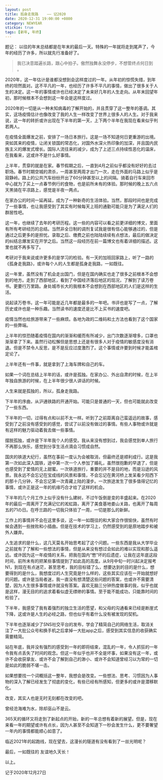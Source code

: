 ```yaml
---
layout: post
title: 孤身走我路    —— 记2020
date: 2020-12-31 19:00:00 +0800
category: NEWYEAR
stickie: true
tags: [新年, 年终]
---
```


题记：
以往的年末总结都是在年末的最后一天。特殊的一年就将走到尾声了，今年的经历了许多，所以就先行准备好了。

> 我已决意踏遍长路，跟心中拍子。傲然独舞永没停步，不想管终点何日到 。  

2020年，这一年估计是谁都没想到会这样度过的一年。从年初的惊慌失措，到年终的坦然面对。这不平凡的一年，也经历了许多不平凡的事情，做出了很多关于人生的决定。这一年的事情或许也已经决定了未来好几年的人生走向。从年末回望年初，那时候根本不会想到这一年会是这样度过。


2020年的一切是从一种未知病毒的了解开始的，并且贯穿了这一整年的基调。其实，这场疫情估计也像改变了我的人生一样改变了世界上很多人的人生。对于我来说，这一年的转折或许出现在下半年的第一天，上下两个半年在我现在看来似乎判若两人。

在疫情全面爆发之前，安排了一场日本旅行。这是一场不知道何日更重游的出境。突如其来的疫情，让闭关锁国的常态化，对国外水深火热印象的加深，并且国内民族主义的爆发式增长。国际人流往来的减少，成为了上述三点持续性恶化的温床，在我看来，这或许不是什么好事情。

上半年，贯穿的就是在家。春节假期之后，一直到4月之前似乎都没有好好的去过职场。春节时期空城的肃杀，一周甚至两周才出门一次，走在外面的马路上似乎是寂静岭。路上的公共汽车纷纷开出了60分钟甚至以上的间隔。骑着自行车来回市中心就为了买上一点春节例行的食物，也是前所未有的体验。那时候的晚上五六点天黑骑在平凉路上，感觉是半夜一两点。

在家办公的时间一延再延，成为了一种新奇的生活体验。当然，那段时间也是完成了一些事情，也让我感受到了其实有时候每天上班的通勤可能只是为了满足人们的群居性吧。

这一年，也继续了去年的考研历程。这一些的内容可以看之前更详细的博文，里面有所有考研经历的总结。当然非全日制的调剂复试我是很有信心能够通过的，但是通过之后更多的是担忧。录取之后、缴费之前也陆陆续续有点想法，最后的做决定的纠结总爆发实在开学之后。当然这一段经历在前一篇博文也有着详细的描述。这里也就不再多写了。

考研对于我来说或许更多的是学习的检验。有一天的加班回家路上，听了一路的《孤身走我路》，或许每个人的人生都是孤身走我路，一如既往。

这一年里，虽然没有了机会走出国门，但是在国内确实也走了很多之前根本不会想到的地方。走到了西部地区，看到了中国经济落后地区的现况，了解到了读万卷书。更要行万里路。身处城市长大的我根本不会想到在西部地区的人们是这样的生活。

说起读万卷书，这一年可能是近几年都是最多的一年吧。书评也是写了一点，了解历史或许也是一种乐趣。当然读书的速度还是比不上买书的速度吧。

疫情当然也给旅游带来了一些麻烦。各地为政的二维码和土方法也看到了这个国家的一些弊端。

上半年的惊恐随着疫情在国内的渐渐和缓而有所减少，出门次数逐渐增多，口罩也渐渐拿了下来。虽然行动松懈但是思想上还是有很多人对于疫情的敏感度没有消退。但是不禁令人反思，是不是反应过度激烈了。这个事情或许要到时候才能盖棺定论了。

上半年还有一件事，就是拿到了上海车牌和自己的车。

如果一个词在总结上半年的话，或许是孤独。在家办公、外出自肃的时候，在上半年独自旅游的时候，在上半年很少很人讲话的时候。

人生来就是孤独的，所以，孤身走我路。

下半年的序曲，从沪通铁路的开通开始。可能只是普通的一天，但也可能就此改变了一些东西。

下半年的一切，过得有点和以前不太一样。听到了之前距离自己蛮遥远的故事，感受到了之前没有感受到的感觉，尝试了以前没有做过的事情。有些人事物或许就是有这样的魅力驱动着我去做一些事情。

摆脱孤独，或许是下半年我个人的感受。我从来没有想到过，我会感觉到单人旅行不再那么快乐，感觉到分享生活点滴会习惯成自然。

国庆的铁道大纪行，虽然在事前一度认为会被取消，但最终还是顺利成行。这是我第一次如此深入国铁，途中第一次一个人参加了婚礼，虽然很抱歉的早退了，但是也感受到了爱情的无上甜蜜。一次铁道旅行，重要的并不是目的地，而是沿途的风景。我永远不会忘记在宝成线的风景和事情，不会忘记在黄河桥上发呆看夕阳西下的那十几分钟，不会忘记第一次青藏上陆的漫步。一次旅途发生了很多值得记忆的事情，或许正是这一年的机缘巧合才给了这样的机会。

下半年的几个月工作上似乎没有什么建树，不过午饭倒是变的丰盛起来。在2020年的最后一周离开了充满记忆的淞虹路，离开了美食基地娄山关路，也离开了每周五的71の日。在呼兰路的一切我只体验了一周，一切是那么的新鲜。

工作上的事情并不会在这里多谈，这一年一如既往的和大家合作很愉快，虽然有时候会遇到一些挫败和小插曲。但是在技术的学习上，仍然感受到的是原地踏步和被外人嫌弃。

人生追求的是什么，这几天莫名开始思考起了这个问题。一些东西是我从大学毕业之前就有了了解和一些想法的事情，但是从来没有想过会如此的难以实现和那么遥远。或许因为这一年疫情的关系，把我在国内“憋”坏的后遗症，让我在这年底这段时间，前所未有的把某些事情提到了如此高的高度。从9月中旬一时兴起决定报考N1，到现在有点迷茫，甚至思考，我的目标错了么，想要达到的目的是什么，想要得到的是什么，我想度过的人生究竟是什么样的，这些其实应该在一开始就想好的问题。或许是当局者迷，我一直没有想清楚这些问题的答案，也或许不需要清楚，因为人生很多事情或许就没有答案。喜欢无脑三分钟热度做事的我，似乎也就是这样，漫无目的的追求着看似虚无缥缈的事情。至于能不能成功，只能靠时间的检验了。

下半年，我感受了我有着强烈的独立生活的愿望，和父母的沟通看来已经是断崖式下降，这或许是人生的必经之路，但也似乎有着什么没有被发现的契机。

下半年也逐渐减少了SNS社交平台的发布，学会了精简自己的网络生活，取消关注了一大批公众号和换手机之后拿掉一大批app之后，感受到其实信息的收获确实需要精简。

站在年底，我并没有强烈的感受到一年的即将结束，混乱的一年，令人抓狂的一年令我有点丢失了时间的观念。但这一年似乎也并不全是坏事，如果没有这一年，或许不会收获挚友、或许不会了解到自己的渺小、或许不会知道曾经习以为常的一切是如此的脆弱不堪一击。

如果想要找一个词概括这一整年，我想会是改变。一些想法、思考、习惯因为人事物的深入了解已经发生了彻底的变化，有些已经有所感知，但更多的或许是潜移默化。

改变，其实人也是无时无刻都在改变的吧。

曾经沧海难为水，除却巫山不是云。

365天的循环又将走到了新起点的开始，新的一年总想有着新的展望。但是，现在来看一年的期望或许有点长，因为人甚至不会知道下一秒会发生什么，更不要奢望一年内的事情都能顺心如意了。

临近2021年的起跑线，现在望去，这漫长的隧道有没有看到了一丝光明呢？

最后，一如既往的
友谊地久天长！

以上。

记于2020年12月27日

